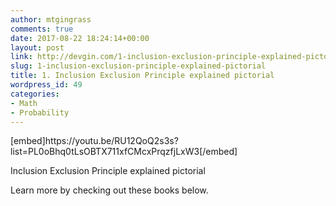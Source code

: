 ```yaml
---
author: mtgingrass
comments: true
date: 2017-08-22 18:24:14+00:00
layout: post
link: http://devgin.com/1-inclusion-exclusion-principle-explained-pictorial/
slug: 1-inclusion-exclusion-principle-explained-pictorial
title: 1. Inclusion Exclusion Principle explained pictorial
wordpress_id: 49
categories:
- Math
- Probability
---
```


[embed]https://youtu.be/RU12QoQ2s3s?list=PL0oBhq0tLsOBTX711xfCMcxPrqzfjLxW3[/embed]

Inclusion Exclusion Principle explained pictorial

Learn more by checking out these books below. 




    
    
    
